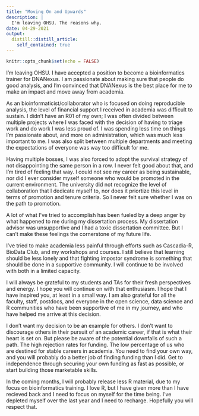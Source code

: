 ```yaml
---
title: "Moving On and Upwards"
description: |
  I'm leaving OHSU. The reasons why.
date: 04-29-2021
output:
  distill::distill_article:
    self_contained: true
---
```


```r
knitr::opts_chunk$set(echo = FALSE)
```

I'm leaving OHSU. I have accepted a position to become a bioinformatics trainer for DNANexus. I am passionate about making sure that people do good analysis, and I'm convinced that DNANexus is the best place for me to make an impact and move away from academia.

As an bioinformaticist/collaborator who is focused on doing reproducible analysis, the level of financial support I received in academia was difficult to sustain. I didn't have an R01 of my own; I was often divided between multiple projects where I was faced with the decision of having to triage work and do work I was less proud of. I was spending less time on things I'm passionate about, and more on administration, which was much less important to me. I was also split between multiple departments and meeting the expectations of everyone was way too difficult for me.

Having multiple bosses, I was also forced to adopt the survival strategy of not disappointing the same person in a row. I never felt good about that, and I'm tired of feeling that way. I could not see my career as being sustainable, nor did I ever consider myself someone who would be promoted in the current environment. The university did not recognize the level of collaboration that I dedicate myself to, nor does it priortize this level in terms of promotion and tenure criteria. So I never felt sure whether I was on the path to promotion. 

A lot of what I've tried to accomplish has been fueled by a deep anger by what happened to me during my dissertation process. My dissertation advisor was unsupportive and I had a toxic dissertation committee. But I can't make these feelings the cornerstone of my future life. 

I've tried to make academia less painful through efforts such as Cascadia-R, BioData Club, and my workshops and courses. I still believe that learning should be less lonely and that fighting impostor syndrome is something that should be done in a supportive community. I will continue to be involved with both in a limited capacity. 

I will always be grateful to my students and TAs for their fresh perspectives and energy. I hope you will continue on with that enthusiasm. I hope that I have inspired you, at least in a small way. I am also grateful for all the faculty, staff, postdocs, and everyone in the open science, data science and R communities who have been supportive of me in my journey, and who have helped me arrive at this decision.

I don't want my decision to be an example for others. I don't want to discourage others in their pursuit of an academic career, if that is what their heart is set on. But please be aware of the potential downfalls of such a path. The high rejection rates for funding. The low percentage of us who are destined for stable careers in academia. You need to find your own way, and you will probably do a better job of finding funding than I did. Get to independence through securing your own funding as fast as possible, or start building those marketable skills. 

In the coming months, I will probably release less R material, due to my focus on bioinformatics training. I love R, but I have given more than I have recieved back and I need to focus on myself for the time being. I've depleted myself over the last year and I need to recharge. Hopefully you will respect that.
